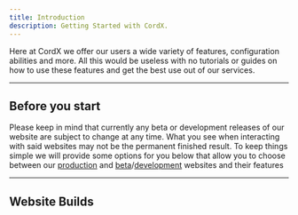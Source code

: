 ```yaml
---
title: Introduction
description: Getting Started with CordX.
---
```


Here at CordX we offer our users a wide variety of features, configuration
abilities and more. All this would be useless with no tutorials or guides on
how to use these features and get the best use out of our services.

---

## Before you start

Please keep in mind that currently any beta or development releases of our website
are subject to change at any time. What you see when interacting with said websites
may not be the permanent finished result. To keep things simple we will provide some
options for you below that allow you to choose between our [production](https://cordx.lol) and
[beta](https://beta.cordx.lol)/[development](https://dev.cordx.lol) websites and their features

---

## Website Builds

<Cards>
    <Card
        href="/docs/users/prod"
        title="Production"
        description="Guides for our production website build located at: https://cordx.lol"
    />
    <Card
        href="/docs/users/dev"
        title="Development"
        description="Guides for our development website build located at: https://dev.cordx.lol"
    />
    <Card
        href="/docs/users/beta"
        title="Beta"
        description="Guides for our beta website build located at: https://beta.cordx.lol"
    />
</Cards>
